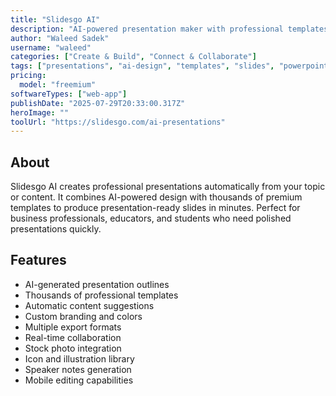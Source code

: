 ```yaml
---
title: "Slidesgo AI"
description: "AI-powered presentation maker with professional templates"
author: "Waleed Sadek"
username: "waleed"
categories: ["Create & Build", "Connect & Collaborate"]
tags: ["presentations", "ai-design", "templates", "slides", "powerpoint"]
pricing:
  model: "freemium"
softwareTypes: ["web-app"]
publishDate: "2025-07-29T20:33:00.317Z"
heroImage: ""
toolUrl: "https://slidesgo.com/ai-presentations"
---
```

## About
Slidesgo AI creates professional presentations automatically from your topic or content. It combines AI-powered design with thousands of premium templates to produce presentation-ready slides in minutes. Perfect for business professionals, educators, and students who need polished presentations quickly.

## Features
- AI-generated presentation outlines
- Thousands of professional templates
- Automatic content suggestions
- Custom branding and colors
- Multiple export formats
- Real-time collaboration
- Stock photo integration
- Icon and illustration library
- Speaker notes generation
- Mobile editing capabilities
